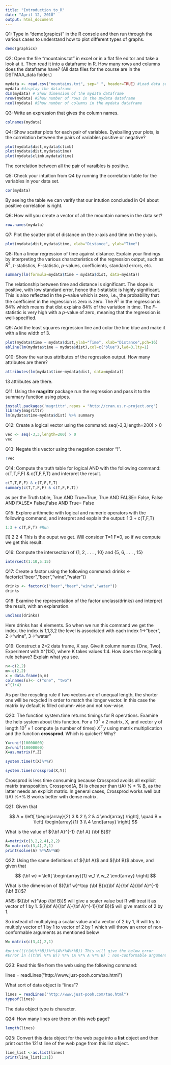 ```yaml
---
title: "Introduction_to_R"
date: "April 12, 2018"
output: html_document
---
```


Q1: Type in "demo(grapics)" in the R console and then run through the various cases to understand how to plot different types of graphs. 

```r
demo(graphics)
```

Q2: Open the file "mountains.txt" in excel or in a flat file editor and take a look at it. Then read it into a dataframe in R. How many rows and columns does the dataframe have? (All data files for the course are in the DSTMAA_data folder.)

```r
mydata <- read.csv("mountains.txt", sep=" ", header=TRUE) #Load data seperated by space into dataframe
mydata #display the dataframe
dim(mydata) # Show dimension of the mydata dataframe
nrow(mydata) #Show number of rows in the mydata dataframe
ncol(mydata) #Show number of columns in the mydata dataframe
```
Q3: Write an expression that gives the column names. 

```r
colnames(mydata)
```

Q4: Show scatter plots for each pair of variables. Eyeballing your plots, is the correlation between the pairs of variables positive or negative? 

```r
plot(mydata$dist,mydata$climb)
plot(mydata$dist,mydata$time)
plot(mydata$climb,mydata$time)
```



The correlation between all the pair of varaibles is positive.

Q5: Check your intuition from Q4 by running the correlation table for the variables in your data set. 

```r
cor(mydata)
```
By seeing the table we can varify that our intution concluded in Q4 about positive correlation is right.

Q6: How will you create a vector of all the mountain names in the data set?

```r
row.names(mydata)
```

Q7: Plot the scatter plot of distance on the x-axis and time on the y-axis. 

```r
plot(mydata$dist,mydata$time, xlab="Distance", ylab="Time")
```

Q8: Run a linear regression of time against distance. Explain your findings by interpreting the various characteristics of the regression output, such as $R^2$, $t$-statistics, $F$-statistic, $p$-values, coefficients, standard errors, etc. 

```r
summary(lm(formula=mydata$time ~ mydata$dist, data=mydata))
```
The relationship between time and distance is significant. The slope is positive, with low standard error, hence the $t$-statistic is highly significant. This is also reflected in the $p$-value which is zero, i.e., the probability that the coefficient in the regression is zero is zero. The $R^2$ in the regression is 84% which means that dist explains 84% of the variation in time. The $F$-statistic is very high with a $p$-value of zero, meaning that the regression is well-specified. 

Q9: Add the least squares regression line and color the line blue and make it with a line width of 3. 

```r

plot(mydata$time ~ mydata$dist,ylab="Time", xlab="Distance",pch=16)
abline(lm(mydata$time ~ mydata$dist),col=c("blue"),lwd=3,lty=1)
```

Q10: Show the various attributes of the regression output. How many attributes are there? 

```r
attributes(lm(mydata$time~mydata$dist, data=mydata))

```
13 attributes are there.

Q11: Using the **magrittr** package run the regression and pass it to the summary function using pipes. 

```r
install.packages('magrittr',repos = "http://cran.us.r-project.org")
library(magrittr)
lm(mydata$time~mydata$dist) %>% summary
```

Q12: Create a logical vector using the command: seq(-3,3,length=200) > 0

```r
vec <- seq(-3,3,length=200) > 0
vec
```

Q13: Negate this vector using the negation operator "!". 

```r
!vec
```

Q14: Compute the truth table for logical AND
with the following command: 
c(T,T,F,F) & c(T,F,F,T)
and interpret the result. 

```r
c(T,T,F,F) & c(T,F,F,T)
summary(c(T,T,F,F) & c(T,F,F,T))
```
as per the Truth table, True AND True=True, True AND FALSE= False, False AND FALSE= False,False AND True= False

Q15: Explore arithmetic with logical and numeric operators with the following command, and interpret and explain the output: 
1:3 + c(T,F,T)

```r
1:3 + c(T,F,T) #Run
```
[1] 2 2 4 This is the ouput we get. Will consider T=1 F=0, so if we compute we get this result.

Q16: Compute the intersection of {1, 2, . . . , 10} and {5, 6, . . . , 15}

```r
intersect(1:10,5:15)
```

Q17: Create a factor using the following command:
drinks <- factor(c("beer","beer","wine","water"))

```r
drinks <- factor(c("beer","beer","wine","water"))
drinks
```

Q18: Examine the representation of the factor
unclass(drinks)
and interpret the result, with an explanation.

```r
unclass(drinks)
```
Here drinks has 4 elements. So when we run this command we get the index.
the index is 1,1,3,2
the level is associated with each index 1->"beer", 2->"wine", 3->"water"

Q19: Construct a 2×2 data frame, X say. Give it column names {One, Two}. Experiment with X^(1:K), where K takes values 1:4. How does the recycling rule behave? Explain what you see. 

```r
n<-c(2,2)
m<-c(2,2)
x = data.frame(n,m)
colnames(x)<- c("one", "two")
x^(1:4)
```
As per the recycling rule if  two vectors are of unequal length, the shorter one will be recycled in order to match the longer vector. In this case the matrix by default is filled column-wise and not row-wise.

Q20: The function system.time returns timings for R operations. Examine the help system about this
function. For a $10^7 \times 2$ matrix, X, and vector y of length $10^7 \times 1$ compute (a number of times) $X^\top y$ using matrix multiplication and the function **crossprod**. Which is quicker? Why? 

```r
Y=runif(10000000)
Z=runif(10000000)
X=as.matrix(Y,Z)

system.time(t(X)%*%Y)

system.time(crossprod(X,Y))

```
Crossprod is less time consuming because Crossprod avoids all explicit matrix transposition. Crossprod(A, B) is cheaper than t(A) % $*$ % B, as the latter needs an explicit matrix. In general cases, Crossprod works well but t(A) %$*$% B works better with dense matrix.

Q21: Given that 

$$
A = \left[ \begin{array}{2} 3 & 2 \\ 2 & 4 \end{array}   \right],  \quad B = \left[ \begin{array}{1} 3 \\  4 \end{array}   \right]
$$

What is the value of ${\bf A}^{-1} {\bf A} {\bf B}$?

```r
A=matrix(c(3,2,2,4),2,2)
B= matrix(c(3,4),2,1)
print(solve(A) %*%A%*%B)

```

Q22: Using the same definitions of ${\bf A}$ and ${\bf B}$ above, and given that 

$$
{\bf w} =  \left[ \begin{array}{1} w_1 \\  w_2 \end{array}   \right]
$$

What is the dimension of $({\bf w}^\top {\bf B})({\bf A}{\bf A}{\bf A}^{-1}{\bf B})$?

ANS: $({\bf w}^\top {\bf B})$  will give a scaler value but R will treat it as vector of 1 by 1. $({\bf A}{\bf A}{\bf A}^{-1}{\bf B})$ will give matrix of 2 by 1.


So instead of multiplying a scalar value and a vector of 2 by 1, 
R will try to multiply vector of 1 by 1 to vector of 2 by 1 which will throw an error of non-conformable arguments as mentioned below
```r
W= matrix(c(3,4),2,1)

#print(((t(W)%*%B))%*%(A%*%A%*%B)) This will give the below error
#Error in ((t(W) %*% B)) %*% (A %*% A %*% B) : non-conformable arguments
```
Q23: Read this file from the web using the following command:

lines = readLines("http://www.just-pooh.com/tao.html")

What sort of data object is "lines"?

```r
lines = readLines("http://www.just-pooh.com/tao.html")
typeof(lines)
```
The data object type is character.

Q24: How many lines are there on this web page?

```r
length(lines)
```

Q25: Convert this data object for the web page into a **list** object and then print out the 121st line of the web page from this list object. 

```r
line_list <-as.list(lines)
print(line_list[121])
```

